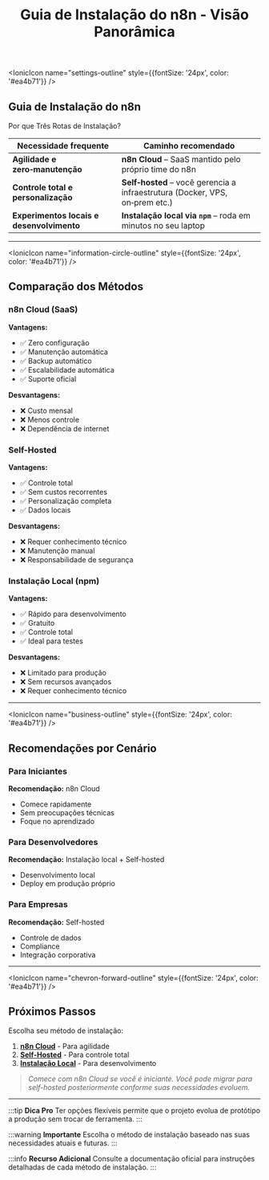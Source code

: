 ﻿---
sidebar_position: 1
title: Guia de Instalação do n8n - Visão Panorâmica
description: Visão geral dos métodos de instalação do n8n e como escolher a melhor opção
keywords: [n8n, instalação, cloud, self-hosted, npm, docker, guia]
---

<IonicIcon name="settings-outline" style={{fontSize: '24px', color: '#ea4b71'}} />

## Guia de Instalação do n8n

Por que Três Rotas de Instalação?

| Necessidade frequente                     | Caminho recomendado                                                          |
| ----------------------------------------- | ---------------------------------------------------------------------------- |
| **Agilidade e zero‑manutenção**           | **n8n Cloud** – SaaS mantido pelo próprio time do n8n                        |
| **Controle total e personalização**       | **Self‑hosted** – você gerencia a infraestrutura (Docker, VPS, on‑prem etc.) |
| **Experimentos locais e desenvolvimento** | **Instalação local via `npm`** – roda em minutos no seu laptop               |

---

<IonicIcon name="information-circle-outline" style={{fontSize: '24px', color: '#ea4b71'}} />

## Comparação dos Métodos

### n8n Cloud (SaaS)

**Vantagens:**
- ✅ Zero configuração
- ✅ Manutenção automática
- ✅ Backup automático
- ✅ Escalabilidade automática
- ✅ Suporte oficial

**Desvantagens:**
- ❌ Custo mensal
- ❌ Menos controle
- ❌ Dependência de internet

### Self-Hosted

**Vantagens:**
- ✅ Controle total
- ✅ Sem custos recorrentes
- ✅ Personalização completa
- ✅ Dados locais

**Desvantagens:**
- ❌ Requer conhecimento técnico
- ❌ Manutenção manual
- ❌ Responsabilidade de segurança

### Instalação Local (npm)

**Vantagens:**
- ✅ Rápido para desenvolvimento
- ✅ Gratuito
- ✅ Controle total
- ✅ Ideal para testes

**Desvantagens:**
- ❌ Limitado para produção
- ❌ Sem recursos avançados
- ❌ Requer conhecimento técnico

---

<IonicIcon name="business-outline" style={{fontSize: '24px', color: '#ea4b71'}} />

## Recomendações por Cenário

### Para Iniciantes
**Recomendação:** n8n Cloud
- Comece rapidamente
- Sem preocupações técnicas
- Foque no aprendizado

### Para Desenvolvedores
**Recomendação:** Instalação local + Self-hosted
- Desenvolvimento local
- Deploy em produção próprio

### Para Empresas
**Recomendação:** Self-hosted
- Controle de dados
- Compliance
- Integração corporativa

---

<IonicIcon name="chevron-forward-outline" style={{fontSize: '24px', color: '#ea4b71'}} />

## Próximos Passos

Escolha seu método de instalação:

1. **[n8n Cloud](./instalacao-cloud)** - Para agilidade
2. **[Self-Hosted](./instalacao-self-hosted)** - Para controle total
3. **[Instalação Local](./instalacao-npm)** - Para desenvolvimento

> *Comece com n8n Cloud se você é iniciante. Você pode migrar para self-hosted posteriormente conforme suas necessidades evoluem.*

---

:::tip **Dica Pro**
Ter opções flexíveis permite que o projeto evolua de protótipo a produção sem trocar de ferramenta.
:::

:::warning **Importante**
Escolha o método de instalação baseado nas suas necessidades atuais e futuras.
:::

:::info **Recurso Adicional**
Consulte a documentação oficial para instruções detalhadas de cada método de instalação.
:::
